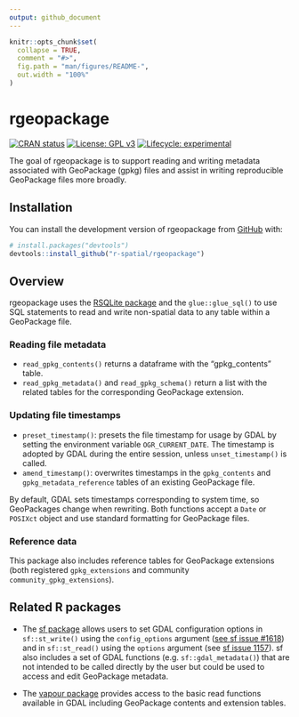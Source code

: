 ```yaml
---
output: github_document
---
```


<!-- README.md is generated from README.Rmd. Please edit that file -->

```r
knitr::opts_chunk$set(
  collapse = TRUE,
  comment = "#>",
  fig.path = "man/figures/README-",
  out.width = "100%"
)
```

# rgeopackage

<!-- badges: start -->
 [![CRAN status](https://www.r-pkg.org/badges/version/rgeopackage)](https://CRAN.R-project.org/package=rgeopackage)
 [![License: GPL v3](https://img.shields.io/badge/License-GPLv3-blue.svg)](https://www.gnu.org/licenses/gpl-3.0)
[![Lifecycle: experimental](https://img.shields.io/badge/lifecycle-experimental-orange.svg)](https://lifecycle.r-lib.org/articles/stages.html#experimental)
<!-- badges: end -->

The goal of rgeopackage is to support reading and writing metadata associated with GeoPackage (gpkg) files and assist in writing reproducible GeoPackage files more broadly.

## Installation

You can install the development version of rgeopackage from [GitHub](https://github.com/) with:

``` r
# install.packages("devtools")
devtools::install_github("r-spatial/rgeopackage")
```

## Overview

rgeopackage uses the [RSQLite package](https://rsqlite.r-dbi.org/) and the `glue::glue_sql()` to use SQL statements to read and write non-spatial data to any table within a GeoPackage file.

### Reading file metadata

- `read_gpkg_contents()` returns a dataframe with the "gpkg_contents" table.
- `read_gpkg_metadata()` and `read_gpkg_schema()` return a list with the related tables for the corresponding GeoPackage extension.

### Updating file timestamps

- `preset_timestamp()`: presets the file timestamp for usage by GDAL by setting the environment variable `OGR_CURRENT_DATE`.
The timestamp is adopted by GDAL during the entire session, unless `unset_timestamp()` is called.
- `amend_timestamp()`: overwrites timestamps in the `gpkg_contents` and `gpkg_metadata_reference` tables of an existing GeoPackage file.

By default, GDAL sets timestamps corresponding to system time, so GeoPackages change when rewriting. Both functions accept a `Date` or `POSIXct` object and use standard formatting for GeoPackage files.

### Reference data

This package also includes reference tables for GeoPackage extensions (both registered `gpkg_extensions` and community `community_gpkg_extensions`).

## Related R packages

- The [sf package](https://r-spatial.github.io/sf/) allows users to set GDAL configuration options in `sf::st_write()` using the `config_options` argument ([see sf issue #1618](https://github.com/r-spatial/sf/issues/1618#issuecomment-811231056)) and in `sf::st_read()` using the `options` argument (see [sf issue 1157](https://github.com/r-spatial/sf/issues/1157)). sf also includes a set of GDAL functions (e.g. `sf::gdal_metadata()`) that are not intended to be called directly by the user but could be used to access and edit GeoPackage metadata.

- The [vapour package](https://hypertidy.github.io/vapour/index.html) provides access to the basic read functions available in GDAL including GeoPackage contents and extension tables.
